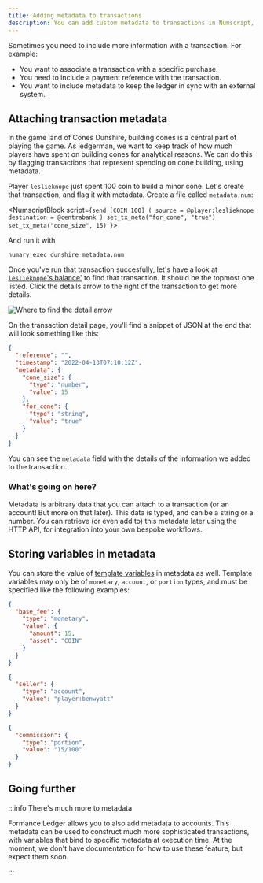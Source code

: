 ```yaml
---
title: Adding metadata to transactions
description: You can add custom metadata to transactions in Numscript, which can be made available to external services.
---
```




Sometimes you need to include more information with a transaction. For example:

* You want to associate a transaction with a specific purchase.
* You need to include a payment reference with the transaction.
* You want to include metadata to keep the ledger in sync with an external system.

<Prerequisites />

## Attaching transaction metadata

In the game land of Cones Dunshire, building cones is a central part of playing the game. As ledgerman, we want to keep track of how much players have spent on building cones for analytical reasons. We can do this by flagging transactions that represent spending on cone building, using metadata.

Player `leslieknope` just spent 100 coin to build a minor cone. Let's create that transaction, and flag it with metadata. Create a file called `metadata.num`:

<NumscriptBlock script={`send [COIN 100] (
  source = @player:leslieknope
  destination = @centrabank
)
set_tx_meta("for_cone", "true")
set_tx_meta("cone_size", 15)
`}></NumscriptBlock>

And run it with

```shell
numary exec dunshire metadata.num
```

<Prereqwarn /> 

Once you've run that transaction succesfully, let's have a look at [`leslieknope`'s balance'](https://control.formance.com/accounts/player:leslieknope) to find that transaction. It should be the topmost one listed. Click the details arrow to the right of the transaction to get more details.

![Where to find the detail arrow](metadata-1.png)

On the transaction detail page, you'll find a snippet of JSON at the end that will look something like this:

```json
{
  "reference": "",
  "timestamp": "2022-04-13T07:10:12Z",
  "metadata": {
    "cone_size": {
      "type": "number",
      "value": 15
    },
    "for_cone": {
      "type": "string",
      "value": "true"
    }
  }
}
```

You can see the `metadata` field with the details of the information we added to the transaction.

### What's going on here?

Metadata is arbitrary data that you can attach to a transaction (or an account! But more on that later). This data is typed, and can be a string or a number. You can retrieve (or even add to) this metadata later using the HTTP API, for integration into your own bespoke workflows.

## Storing variables in metadata

You can store the value of [template variables](/oss/ledger/numscript/templates/) in metadata as well. Template variables may only be of `monetary`, `account`, or `portion` types, and must be specified like the following examples:

```json
{
  "base_fee": {
    "type": "monetary",
    "value": {
      "amount": 15,
      "asset": "COIN"
    }
  }
}
```

```json
{
  "seller": {
    "type": "account",
    "value": "player:benwyatt"
  }
}
```

```json
{
  "commission": {
    "type": "portion",
    "value": "15/100"
  }
}
```

## Going further

:::info There's much more to metadata

Formance Ledger allows you to also add metadata to accounts. This metadata can be used to construct much more sophisticated transactions, with variables that bind to specific metadata at execution time. At the moment, we don't have documentation for how to use these feature, but expect them soon.

:::